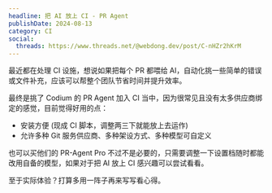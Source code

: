 ```yaml
---
headline: 把 AI 放上 CI - PR Agent
publishDate: 2024-08-13
category: CI
social:
  threads: https://www.threads.net/@webdong.dev/post/C-nHZr2hKrM
---
```


最近都在处理 CI 设施，想说如果把每个 PR 都喂给 AI，自动化挑一些简单的错误或文件补充，应该可以帮整个团队节省时间并提升效率。

最终是挑了 Codium 的 PR Agent 加入 CI 当中，因为很常见且没有太多供应商绑定的感觉，目前觉得好用的点：

- 安装方便 (现成 CI 脚本，调整两三下就能放上去运作)
- 允许多种 Git 服务供应商、多种架设方式、多种模型可自定义

也可以买他们的 PR-Agent Pro 不过不是必要的，只需要调整一下设置档随时都能改用自备的模型，如果对于把 AI 放上 CI 感兴趣可以尝试看看。

至于实际体验？打算多用一阵子再来写写看心得。
